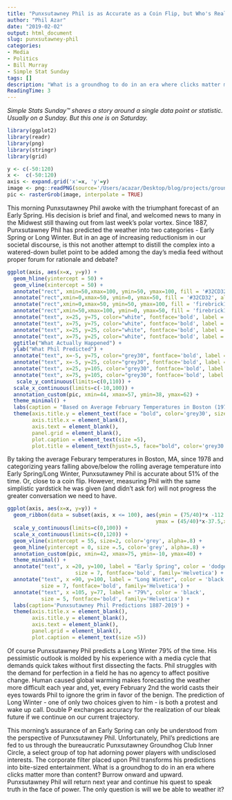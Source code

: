 ```yaml
---
title: "Punxsutawney Phil is as Accurate as a Coin Flip, but Who's Really on Trial Here?"
author: "Phil Azar"
date: "2019-02-02"
output: html_document
slug: punxsutawney-phil
categories: 
- Media
- Politics
- Bill Murray
- Simple Stat Sunday
tags: []
description: "What is a groundhog to do in an era where clicks matter more than content?"
ReadingTime: 3
---
```


*Simple Stats Sunday&trade; shares a story around a single data point or statistic. Usually on a Sunday. But this one is on Saturday.*

```r
library(ggplot2)
library(readr)
library(png)
library(stringr)
library(grid)

y <- c(-50:120)
x <-  c(-50:120)
axis <- expand.grid('x'=x, 'y'=y)
image <- png::readPNG(source='/Users/acazar/Desktop/blog/projects/groundhogs_day/data/images/groundhog_02.png')
pic <- rasterGrob(image, interpolate = TRUE)

```

This morning Punxsutawney Phil awoke with the triumphant forecast of an Early Spring. His decision is brief and final, and welcomed news to many in the Midwest still thawing out from last week's polar vortex. Since 1887, Punxsutawney Phil has predicted the weather into two  categories - Early Spring or Long Winter. But in an age of increasing reductionism in our societal discourse, is this not another attempt to distill the complex into a watered-down bullet point to be added among the day's media feed without proper forum for rationale and debate?  


```r
ggplot(axis, aes(x=x, y=y)) + 
  geom_hline(yintercept = 50) +
  geom_vline(xintercept = 50) +
  annotate("rect", xmin=50,xmax=100, ymin=50, ymax=100, fill = '#32CD32', alpha =.5) +
  annotate("rect",xmin=0,xmax=50, ymin=0, ymax=50, fill = '#32CD32', alpha = .5) +
  annotate("rect",xmin=0,xmax=50, ymin=50, ymax=100, fill = 'firebrick1', alpha = .5) +
  annotate("rect",xmin=50,xmax=100, ymin=0, ymax=50, fill = 'firebrick1', alpha = .5) +
  annotate("text", x=25, y=75, color="white", fontface='bold', label = "36.6%", size =8) +
  annotate("text", x=75, y=75, color="white", fontface='bold', label = "36.6%", size =8) +
  annotate("text", x=25, y=25, color="white", fontface='bold', label = "14.6%", size =8) +
  annotate("text", x=75, y=25, color="white", fontface='bold', label = "12.2%", size =8) +
  ggtitle("What Actually Happened") +
  ylab("What Phil Predicted") +
  annotate("text", x=-5, y=75, color="grey30", fontface='bold', label = str_wrap("Long Winter",4), size =3) +
  annotate("text", x=-5, y=25, color="grey30", fontface='bold', label = str_wrap("Early Spring",4), size =3) +
  annotate("text", x=25, y=105, color="grey30", fontface='bold', label = str_wrap("Early Spring",4), size =3) +
  annotate("text", x=75, y=105, color="grey30", fontface='bold', label = str_wrap("Long Winter",4), size =3) +
   scale_y_continuous(limits=c(0,110)) +
  scale_x_continuous(limits=c(-10,100)) +
  annotation_custom(pic, xmin=44, xmax=57, ymin=38, ymax=62) +
  theme_minimal() +
  labs(caption = "Based on Average February Temperatures in Boston (1978-2018).") +
  theme(axis.title.y = element_text(face = "bold", color='grey30', size =14), 
        axis.title.x = element_blank(), 
        axis.text = element_blank(), 
        panel.grid = element_blank(), 
        plot.caption = element_text(size =5),  
        plot.title = element_text(hjust=.5, face="bold", color='grey30', size =14)) 
```

By taking the average Feburary temperatures in Boston, MA, since 1978 and categorizing years falling above/below the rolling average temperature into Early Spring/Long Winter, Punxsutawney Phil is accurate about 51% of the time. Or, close to a coin flip. However, measuring Phil with the same simplistic yardstick he was given (and didn't ask for) will not progress the greater conversation we need to have.

```r
ggplot(axis, aes(x=x, y=y)) +
  geom_ribbon(data = subset(axis, x <= 100), aes(ymin = (75/40)*x -112.5, 
                                                ymax = (45/40)*x-37.5,x=x), fill='grey', alpha=.5 ) +
  scale_y_continuous(limits=c(0,100)) +
  scale_x_continuous(limits=c(0,120)) +
  geom_vline(xintercept = 55, size=2, color='grey', alpha=.8) +
  geom_hline(yintercept = 0, size =.5, color='grey', alpha=.8) +
  annotation_custom(pic, xmin=42, xmax=75, ymin=-10, ymax=40) +
  theme_minimal() +
  annotate("text", x =20, y=100, label = "Early Spring", color = 'dodgerblue', 
                      size = 7, fontface='bold', family='Helvetica') +
  annotate("text", x =90, y=100, label = "Long Winter", color = 'black', 
           size = 7, fontface='bold', family='Helvetica') +
  annotate("text", x =105, y=77, label = "79%", color = 'black', 
           size = 5, fontface='bold', family='Helvetica') +
  labs(caption='Punxsutawney Phil Predictions 1887-2019') +
  theme(axis.title.x = element_blank(), 
        axis.title.y = element_blank(), 
        axis.text = element_blank(), 
        panel.grid = element_blank(), 
        plot.caption = element_text(size =5)) 
```

Of course Punxsutawney Phil predicts a Long Winter 79% of the time. His pessimistic outlook is molded by his experience with a media cycle that demands quick takes without first dissecting the facts. Phil struggles with the demand for perfection in a field he has no agency to affect positive change. Human caused global warming makes forecasting the weather more difficult each year and, yet, every February 2nd the world casts their eyes towards Phil to ignore the grim in favor of the benign. The prediction of Long Winter - one of only two choices given to him - is both a protest and wake up call. Double P exchanges accuracy for the realization of our bleak future if we continue on our current trajectory. 

This morning's assurance of an Early Spring can only be understood from the perspective of Punxsutawney Phil. Unfortunately, Phil's predictions are fed to us through the bureaucratic Punxsutawney Groundhog Club Inner Circle, a select group of top hat adorning power players with undisclosed interests. The corporate filter placed upon Phil transforms his predictions into bite-sized entertainment. What is a groundhog to do in an era where clicks matter more than content? Burrow onward and upward. Punxsutawney Phil will return next year and continue his quest to speak truth in the face of power. The only question is will we be able to weather it?









